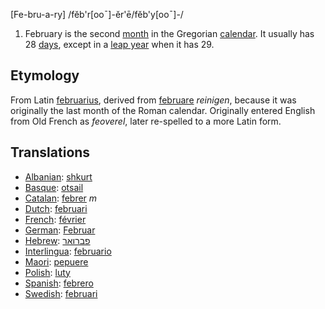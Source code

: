 [Fe-bru-a-ry] /fĕb'r[ooˉ]-ĕr'ē/fĕb'y[ooˉ]-/

#February is the second [[month]] in the Gregorian [[calendar]]. It usually has 28 [[day|days]], except in a [[leap year]] when it has 29.

==Etymology==
From Latin [[februarius]], derived from [[februare]] ''reinigen'', because it was originally the last month of the Roman calendar. Originally entered English from Old French as ''feoverel'', later re-spelled to a more Latin form.

==Translations==
*[[Albanian]]: [[shkurt]]
*[[Basque]]: [[otsail]]
*[[Catalan]]: [[febrer]] ''m''
*[[Dutch]]: [[februari]]
*[[French]]: [[février]]
*[[German]]: [[Februar]]
*[[Hebrew]]: [[פברואר]]
*[[Interlingua]]: [[februario]]
*[[Maori]]: [[pepuere]]
*[[Polish]]: [[luty]]
*[[Spanish]]: [[febrero]]
*[[Swedish]]: [[februari]]